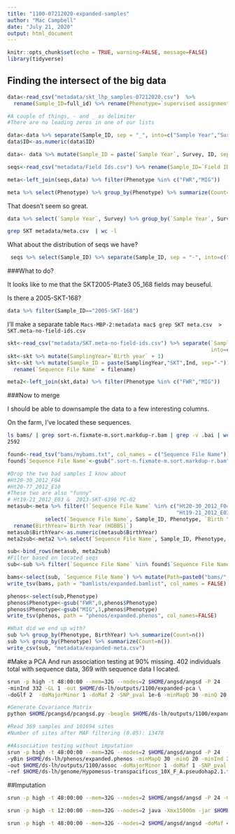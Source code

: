 ```yaml
---
title: "1100-07212020-expanded-samples"
author: "Mac Campbell"
date: "July 21, 2020"
output: html_document
---
```


```r
knitr::opts_chunk$set(echo = TRUE, warning=FALSE, message=FALSE)
library(tidyverse)
```

## Finding the intersect of the big data 
```r
data<-read_csv("metadata/skt_lhp_samples-07212020.csv")  %>% 
  rename(Sample_ID=full_id) %>% rename(Phenotype=`supervised assignments`)

#A couple of things, - and _ as delimiter
#There are no leading zeros in one of our lists

data<-data %>% separate(Sample_ID, sep = "_", into=c("Sample Year","Survey","ID"))
data$ID<-as.numeric(data$ID)

data<- data %>% mutate(Sample_ID = paste(`Sample Year`, Survey, ID, sep="-"))

seqs<-read_csv("metadata/Field Ids.csv") %>% rename(Sample_ID=`Field ID`)

meta<-left_join(seqs,data) %>% filter(Phenotype %in% c("FWR","MIG"))

meta %>% select(Phenotype) %>% group_by(Phenotype) %>% summarize(Count=n())
```

That doesn't seem so great.
```r
data %>% select(`Sample Year`, Survey) %>% group_by(`Sample Year`, Survey) %>% summarize(Count=n())
```

```sh
grep SKT metadata/meta.csv  | wc -l
```

What about the distribution of seqs we have?

```r
 seqs %>% select(Sample_ID) %>% separate(Sample_ID, sep = "-", into=c("Sample Year","Survey","ID")) %>% group_by(`Sample Year`, Survey) %>% summarize(Count=n())
```

###What to do?

It looks like to me that the SKT2005-Plate3	05_168 fields may beuseful.

Is there a 2005-SKT-168?

```r
data %>% filter(Sample_ID=="2005-SKT-168")
```
I'll make a separate table
`Macs-MBP-2:metadata mac$ grep SKT meta.csv  > SKT.meta-no-field-ids.csv`

```r
skt<-read_csv("metadata/SKT.meta-no-field-ids.csv") %>% separate(`Sample ID`, sep="_|-",
                                                                 into=c("Year","Ind"))
skt<-skt %>% mutate(SamplingYear=`Birth year` + 1)
skt<-skt %>% mutate(Sample_ID = paste(SamplingYear,"SKT",Ind, sep="-")) %>%
  rename(`Sequence File Name` = filename)

meta2<-left_join(skt,data) %>% filter(Phenotype %in% c("FWR","MIG"))

```

###Now to merge

I should be able to downsample the data to a few interesting columns.

On the farm, I've located these sequences.
```sh
ls bams/ | grep sort-n.fixmate-m.sort.markdup-r.bam | grep -v .bai | wc -l
2592
```

```r
found<-read_tsv("bams/mybams.txt", col_names = c("Sequence File Name"))
found$`Sequence File Name`<-gsub(".sort-n.fixmate-m.sort.markdup-r.bam","",found$`Sequence File Name`)
```

```r
#Drop the two bad samples I know about
#Ht20-30_2012_F04
#Ht20-77_2012_E10
#These two are also "funny"
# Ht19-21_2012_E03 &  2013-SKT-6396 PC-02
metasub<-meta %>% filter(!`Sequence File Name` %in% c("Ht20-30_2012_F04","Ht20-77_2012_E10",
                                                      "Ht19-21_2012_E03", "Ht19-20_2012_D03")) %>%
            select(`Sequence File Name`, Sample_ID, Phenotype, `Birth Year (HOBBS)`) %>%
  rename(BirthYear=`Birth Year (HOBBS)`)
metasub$BirthYear<-as.numeric(metasub$BirthYear)
meta2sub<-meta2 %>% select(`Sequence File Name`, Sample_ID, Phenotype, `Birth year`) %>% rename(BirthYear=`Birth year`)

sub<-bind_rows(metasub, meta2sub)
#Filter based on located seqs
sub<-sub %>% filter(`Sequence File Name` %in% found$`Sequence File Name`)

bams<-select(sub, `Sequence File Name`) %>% mutate(Path=paste0("bams/",`Sequence File Name`,".sort-n.fixmate-m.sort.markdup-r.bam")) %>% select(Path)
write_tsv(bams, path = "bamlists/expanded.bamlist", col_names = FALSE)

phenos<-select(sub,Phenotype)
phenos$Phenotype<-gsub("FWR",0,phenos$Phenotype)
phenos$Phenotype<-gsub("MIG",1,phenos$Phenotype)
write_tsv(phenos, path = "phenos/expanded.phenos", col_names=FALSE)

#What did we end up with?
sub %>% group_by(Phenotype, BirthYear) %>% summarize(Count=n())
sub %>% group_by(Phenotype) %>% summarize(Count=n())
write_csv(sub, "metadata/expanded-meta.csv")
```


#Make a PCA 
And run association testing at 90% missing.
402 individuals total with sequence data, 369 with sequence data I located.


```sh
srun -p high -t 48:00:00 --mem=32G --nodes=2 $HOME/angsd/angsd -P 24  -bam $HOME/ds-lh/bamlists/expanded.bamlist \
-minInd 332 -GL 1 -out $HOME/ds-lh/outputs/1100/expanded-pca \
-doGlf 2  -doMajorMinor 1 -doMaf 2 -SNP_pval 1e-6 -minMapQ 30 -minQ 20 > outputs/1100/expanded-pca.out 2> outputs/1100/expanded-pca.err &

#Generate Covariance Matrix
python $HOME/pcangsd/pcangsd.py -beagle $HOME/ds-lh/outputs/1100/expanded-pca.beagle.gz -admix -o $HOME/ds-lh/outputs/1100/expanded-pca

#Read 369 samples and 101694 sites
#Number of sites after MAF filtering (0.05): 13478

##Association testing without imputation
srun -p high -t 48:00:00 --mem=32G --nodes=2 $HOME/angsd/angsd -P 24  -bam $HOME/ds-lh/bamlists/expanded.bamlist \
-yBin $HOME/ds-lh/phenos/expanded.phenos -minMapQ 30 -minQ 20 -minInd 332 -doAsso 1 -GL 1 \
-out $HOME/ds-lh/outputs/1100/assoc -doMajorMinor 1 -doMaf 1 -SNP_pval 1e-6 \
-ref $HOME/ds-lh/genome/Hypomesus-transpacificus_10X_F_A.pseudohap2.1.fasta > outputs/1100/assoc.out 2> outputs/1100/assoc.err &

```


##Imputation
```sh
srun -p high -t 48:00:00 --mem=32G --nodes=2 $HOME/angsd/angsd -P 24 -GL 1 -out $HOME/ds-lh/outputs/1100/impute-expanded -doMajorMinor 1 -SNP_pval 1e-6 -doMaf 1 -minInd 332 -bam $HOME/ds-lh/bamlists/expanded.bamlist -doGlf 2 >outputs/1100/impute.out 2>outputs/1100/impute.err 

srun -p high -t 12:00:00 --mem=32G --nodes=2 java -Xmx15000m -jar $HOME/beagle/beagle.jar like=$HOME/ds-lh/outputs/1100/impute-expanded.beagle.gz out=$HOME/ds-lh/outputs/1100/beagleOut

srun -p high -t 48:00:00 --mem=32G --nodes=2 $HOME/angsd/angsd -doMaf 4 -beagle $HOME/ds-lh/outputs/1100/beagleOut.impute-expanded.beagle.gz.gprobs.gz -fai $HOME/genomes/hypomesus/Hypomesus-transpacificus_10X_F_A.pseudohap2.1.fasta.fai  -yBin $HOME/ds-lh/phenos/expanded.phenos -doAsso 2 -out $HOME/ds-lh/outputs/1100/impute-assoc-expanded

```


